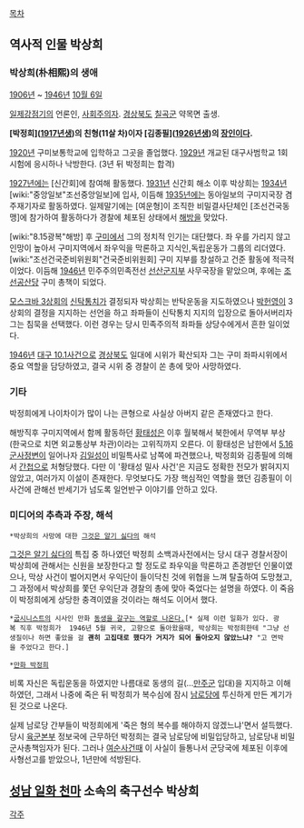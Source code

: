 [[목차]]
== 역사적 인물 박상희 ==
=== 박상희(朴相熙)의 생애 === 

[[1906년]] ~ [[1946년]] [[10월 6일]]

[[일제강점기]]의 언론인, [[사회주의]]자. [[경상북도]] [[칠곡군]] 약목면 출생.

'''[박정희]([[1917년]]생)의 친형(11살 차)이자 [김종필]([[1926년]]생)의 [[장인]]이다.'''

[[1920년]] 구미보통학교에 입학하고 그곳을 졸업했다. [[1929년]] 개교된 대구사범학교 1회 시험에 응시하나 낙방한다. (3년 뒤 박정희는 합격)

[[1927년]]에는 [신간회]에 참여해 활동했다. [[1931년]] 신간회 해소 이후 박상희는  [[1934년]] [wiki:"중앙일보"조선중앙일보]에 입사, 이듬해 [[1935년]]에는 동아일보의 구미지국장 겸 주재기자로 활동하였다. 일제말기에는 [여운형]이 조직한 비밀결사단체인 [조선건국동맹]에 참가하여 활동하다가 경찰에 체포된 상태에서 [[해방]]을 맞았다. 

[wiki:"8.15광복"해방] 후 [[구미시|구미]]에서 그의 정치적 인기는 대단했다. 좌 우를 가리지 않고 인망이 높아서 구미지역에서 좌우익을 막론하고 지식인,독립운동가 그룹의 리더였다. [wiki:"조선건국준비위원회"건국준비위원회] 구미 지부를 창설하고 건준 활동에 적극적이었다. 이듬해 [[1946년]] 민주주의민족전선 [[선산]]군지부 사무국장을 맡았으며, 후에는 [[조선공산당]] 구미 총책이 되었다.

[[모스크바 3상회의]] [[신탁통치]]가 결정되자 박상희는 반탁운동을 지도하였으나 [[박헌영]]이 3상회의 결정을 지지하는 선언을 하고 좌파들이 신탁통치 지지의 입장으로 돌아서버리자 그는 침묵을 선택했다. 이런 경우는 당시 민족주의적 좌파들 상당수에게서 흔한 일이었다.

[[1946년]] [[대구 10.1사건]]으로 [[경상북도]] 일대에 시위가 확산되자 그는 구미 좌파시위에서 중요 역할을 담당하였고, 결국 시위 중 경찰이 쏜 총에 맞아 사망하였다. 

=== 기타 ===
박정희에게 나이차이가 많이 나는 큰형으로 사실상 아버지 같은 존재였다고 한다. 

해방직후 구미지역에서 함께 활동하던 [[황태성]]은 이후 월북해서 북한에서 무역부 부상(한국으로 치면 외교통상부 차관)이라는 고위직까지 오른다. 이 황태성은 남한에서 [[5.16 군사정변]]이 일어나자 [[김일성]]이 비밀특사로 남쪽에 파견했으나, 박정희와 김종필에 의해서 [[간첩]]으로 처형당했다. 다만 이 '황태성 밀사 사건'은 지금도 정확한 전모가 밝혀지지 않았고, 여러가지 이설이 존재한다. 무엇보다도 가장 핵심적인 역할을 했던 김종필이 이 사건에 관해선 반세기가 넘도록 일언반구 이야기를 안하고 있다.

=== 미디어의 추측과 주장, 해석 ===

 *박상희의 사망에 대한 [[그것은 알기 싫다]]의 해석
[[그것은 알기 싫다]]의 특집 중 하나였던 박정희 소백과사전에서는 당시 대구 경찰서장이 박상희에 관해서는 신원을 보장한다고 할 정도로 좌우익을 막론하고 존경받던 인물이였으나, 막상 사건이 벌어지면서 우익단이 들이닥친 것에 위협을 느껴 탈출하여 도망쳤고, 그 과정에서 박상희를 쫓던 우익단과 경찰의 총에 맞아 죽었다는 설명을 하였다. 이 죽음이 박정희에게 상당한 충격이였을 것이라는 해석도 이어서 했다.

 *[[굽시니스트]]의 시사인 만화 [http://www.sisainlive.com/news/articleView.html?idxno=5744 동생을 갈구는 역할로 나온다.][* 실제 이런 일화가 있다. 광복 직후 박정희가  1946년 5월 귀국, 고향으로 돌아왔을때, 박상희는 박정희한테 "그냥 선생질이나 하면 좋았을 걸 '''괜히 고집대로 했다가 거지가 되어 돌아오지 않았느냐?''' "고 면박을 주었다고 한다.]

 *[[만화 박정희]]
비록 자신은 독립운동을 하였지만 나름대로 동생의 길(...[[만주군]] 입대)을 지지하고 이해하였던, 그래서 나중에 죽은 뒤 박정희가 복수심에 잠시 [[남로당]]에 투신하게 만든 계기가 된 것으로 나온다. 

실제 남로당 간부들이 박정희에게 '죽은 형의 복수를 해야하지 않겠느냐'면서 설득했다. 당시 [[육군본부]] 정보국에 근무하던 박정희는 결국 남로당에 비밀입당하고, 남로당내 비밀군사총책임자가 된다. 그러나 [[여순사건]]때 이 사실이 들통나서 군당국에 체포된 이후에 사형선고를 받았으나, 1년만에 석방된다. 

== [[성남 일화 천마]] 소속의 축구선수 박상희 ==

[[각주]]
